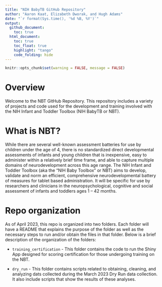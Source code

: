 ```yaml
---
title: "NIH BabyTB GitHub Repository"
author: "Aaron Kaat, Elizabeth Dworak, and Hugh Adams"
date: "`r format(Sys.time(), '%d %B, %Y')`"
output: 
  github_document:
    toc: true
  html_document:
    toc: true
    toc_float: true
    highlight: "tango"
    code_folding: hide
---
```


```r
knitr::opts_chunk$set(warning = FALSE, message = FALSE)
```

# Overview

Welcome to the NBT GitHub Repository. This repository includes a variety of projects and code used for the development and training involved with the NIH Infant and Toddler Toolbox (NIH BabyTB or NBT).

# What is NBT?

While there are several well-known assessment batteries for use by children under the age of 4, there is no standardized direct developmental assessments of infants and young children that is inexpensive, easy to administer within a relatively brief time frame, and able to capture multiple domains of neurodevelopment across this age range. The NIH Infant and Toddler Toolbox (aka the “NIH Baby Toolbox” or NBT) aims to develop, validate and norm an efficient, comprehensive neurodevelopmental battery of measures for tablet based administration. It will be specific for use by researchers and clinicians in the neuropsychological, cognitive and social assessment of infants and toddlers ages 1 – 42 months.

# Repo organization

As of April 2023, this repo is organized into two folders. Each folder will have a README that explains the purpose of the folder as well as the necessary steps to run and/or obtain the files in that folder. Below is a brief description of the organization of the folders:

-   `training_certification` - This folder contains the code to run the Shiny App designed for scoring certification for those undergoing training on the NBT.

-   `dry_run` - This folder contains scripts related to obtaining, cleaning, and analyzing dats collected during the March 2023 Dry Run data collection. It also include scripts that show the results of these analyses. 


